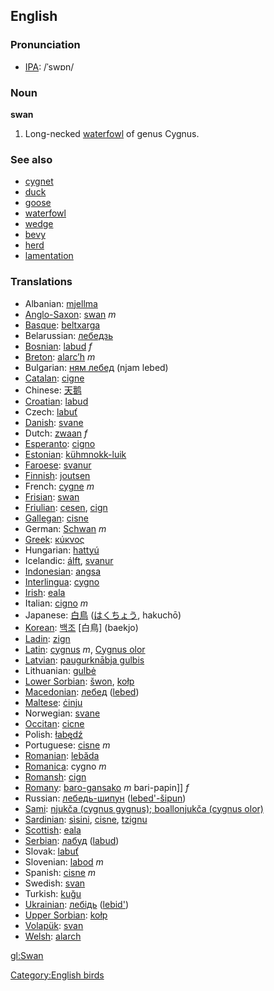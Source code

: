==English==
=== Pronunciation ===
*[[w:IPA|IPA]]: /ˈswɒn/

=== Noun ===
'''swan'''

# Long-necked [[waterfowl]] of genus Cygnus.

=== See also ===
*[[cygnet]]
*[[duck]]
*[[goose]]
*[[waterfowl]]
*[[wedge]]
*[[bevy]]
*[[herd]]
*[[lamentation]]

=== Translations ===
*Albanian: [[mjellma]]
*[[Anglo-Saxon]]: [[swan]] ''m''
*[[Basque]]: [[beltxarga]]
*Belarussian: [[лебедзь]]
*[[Bosnian]]: [[labud]] ''f''
*[[Breton]]: [[alarc’h]] ''m''
*Bulgarian: [[ням лебед]] (njam lebed)
*[[Catalan]]: [[cigne]]
*Chinese: [[天鹅]]
*[[Croatian]]: [[labud]]
*Czech: [[labuť]]
*[[Danish]]: [[svane]]
*Dutch: [[zwaan]] ''f''
*[[Esperanto]]: [[cigno]]
*[[Estonian]]: [[kühmnokk-luik]]
*[[Faroese]]: [[svanur]]
*[[Finnish]]: [[joutsen]]
*French: [[cygne]] ''m''
*[[Frisian]]: [[swan]]
*[[Friulian]]: [[cesen]], [[cign]]
*[[Gallegan]]: [[cisne]]
*German: [[Schwan]] ''m''
*[[Greek]]: [[κύκνος]] '' ''
*Hungarian: [[hattyú]]
*Icelandic: [[álft]], [[svanur]]
*[[Indonesian]]: [[angsa]]
*[[Interlingua]]: [[cygno]]
*[[Irish]]: [[eala]]
*Italian: [[cigno]] ''m''
*Japanese: [[白鳥]] ([[はくちょう]], hakuchō)
*[[Korean]]: [[백조]] [白鳥] (baekjo)
*[[Ladin]]: [[zign]]
*[[Latin]]: [[cygnus]] ''m'', [[Cygnus olor]]
*[[Latvian]]: [[paugurknābja gulbis]]
*Lithuanian: [[gulbė]]
*[[Lower Sorbian]]: [[šwon]], [[kołp]]
*[[Macedonian]]: [[лебед]] ([[lebed]])
*[[Maltese]]: [[ċinju]]
*Norwegian: [[svane]]
*[[Occitan]]: [[cicne]]
*Polish: [[łabędź]] '' ''
*Portuguese: [[cisne]] ''m''
*[[Romanian]]: [[lebăda]]
*[[Romanica]]: cygno ''m''
*[[Romansh]]: [[cign]]
*[[Romany]]: [[baro-gansako]] ''m'' bari-papin]] ''f''
*Russian: [[лебедь-шипун]] ([[lebed'-šipun]]) '' ''
*[[Sami]]: [[njukča (cygnus gygnus); boallonjukča (cygnus olor)]]
*[[Sardinian]]: [[sìsini]], [[cisne]], [[tzignu]]
*[[Scottish]]: [[eala]]
*[[Serbian]]: [[лабуд]] ([[labud]])
*Slovak: [[labuť]]
*Slovenian: [[labod]] ''m''
*Spanish: [[cisne]] ''m''
*Swedish: [[svan]]
*Turkish: [[kuğu]]
*[[Ukrainian]]: [[лебідь]] ([[lebid']])
*[[Upper Sorbian]]: [[kołp]]
*[[Volapük]]: [[svan]]
*[[Welsh]]: [[alarch]]

[[Category:English birds]]

[[gl:Swan]]